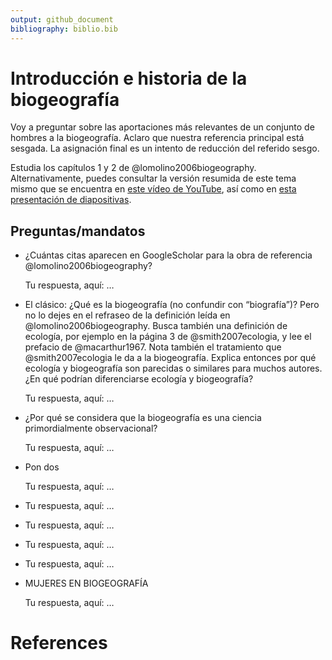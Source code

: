 ```yaml
---
output: github_document
bibliography: biblio.bib
---
```


<!-- Este .md fue generado a partir del .Rmd homónimo. Edítese el .Rmd -->

# Introducción e historia de la biogeografía

Voy a preguntar sobre las aportaciones más relevantes de un conjunto de hombres a la biogeografía. Aclaro que nuestra referencia principal está sesgada. La asignación final es un intento de reducción del referido sesgo.

Estudia los capítulos 1 y 2 de @lomolino2006biogeography. Alternativamente, puedes consultar la versión resumida de este tema mismo que se encuentra en [este vídeo de YouTube](https://www.youtube.com/watch?v=8uHnf_1W7D8), así como en [esta presentación de diapositivas](https://drive.google.com/file/d/1H_pIGypKeFXAx1vVzqIcwV6HN2ByIhjT/view?usp=sharing).

## Preguntas/mandatos

* ¿Cuántas citas aparecen en GoogleScholar para la obra de referencia @lomolino2006biogeography?

    Tu respuesta, aquí: ...
    
* El clásico: ¿Qué es la biogeografía (no confundir con "biografía")? Pero no lo dejes en el refraseo de la definición leída en @lomolino2006biogeography. Busca también una definición de ecología, por ejemplo en la página 3 de @smith2007ecologia, y lee el prefacio de @macarthur1967. Nota también el tratamiento que @smith2007ecologia le da a la biogeografía. Explica entonces por qué ecología y biogeografía son parecidas o similares para muchos autores. ¿En qué podrían diferenciarse ecología y biogeografía?

    Tu respuesta, aquí: ...

* ¿Por qué se considera que la biogeografía es una ciencia primordialmente observacional?

    Tu respuesta, aquí: ...

* Pon dos 

    Tu respuesta, aquí: ...

* 

    Tu respuesta, aquí: ...

* 

    Tu respuesta, aquí: ...

* 

    Tu respuesta, aquí: ...

* 

    Tu respuesta, aquí: ...

* MUJERES EN BIOGEOGRAFÍA

    Tu respuesta, aquí: ...


# References
